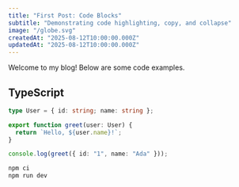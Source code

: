 ```yaml
---
title: "First Post: Code Blocks"
subtitle: "Demonstrating code highlighting, copy, and collapse"
image: "/globe.svg"
createdAt: "2025-08-12T10:00:00.000Z"
updatedAt: "2025-08-12T10:00:00.000Z"
---
```


Welcome to my blog! Below are some code examples.

## TypeScript

```ts
type User = { id: string; name: string };

export function greet(user: User) {
  return `Hello, ${user.name}!`;
}

console.log(greet({ id: "1", name: "Ada" }));
```

```bash
npm ci
npm run dev
```


